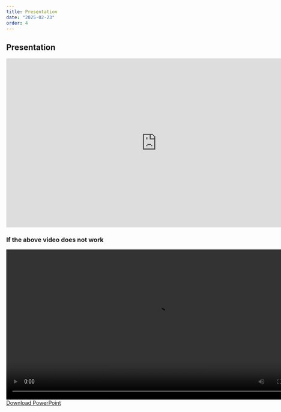 ```yaml
---
title: Presentation
date: "2025-02-23"
order: 4
---
```


## Presentation
<iframe width="800" height="450" src="https://gtvault-my.sharepoint.com/:v:/g/personal/tboyd44_gatech_edu/EdccgwqDO2JOtKSLlJm3SM0Bb0ygTshLeVt8nb_Ou54E_g?e=Zn1xvL&nav=eyJyZWZlcnJhbEluZm8iOnsicmVmZXJyYWxBcHAiOiJTdHJlYW1XZWJBcHAiLCJyZWZlcnJhbFZpZXciOiJTaGFyZURpYWxvZy1MaW5rIiwicmVmZXJyYWxBcHBQbGF0Zm9ybSI6IldlYiIsInJlZmVycmFsTW9kZSI6InZpZXcifX0%3D" frameborder="0" allowfullscreen></iframe>



### If the above video does not work
<video width="800" controls>
  <source src="/P6 Renewvia.mp4" type="video/mp4" />
  Your browser does not support the video tag.
</video>

<a href="/P6 Renewvia.pptx" download>
  Download PowerPoint
</a>
